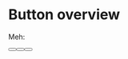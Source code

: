 
<Meta title="Components/Button/Overview" />

<style>
  {`
    .button-list {
      display: flex;
      flex-flow: row wrap;
      gap: 10px;
    }
  `}
</style>

# Button overview

Meh:

<div className="button-list">
    <Button variant={`primary`} label={`Primary`} />
    <Button variant={`secondary`} label={`Secondary`} />
    <Button variant={`tertiary`} label={`Tertiary`} />
</div>
